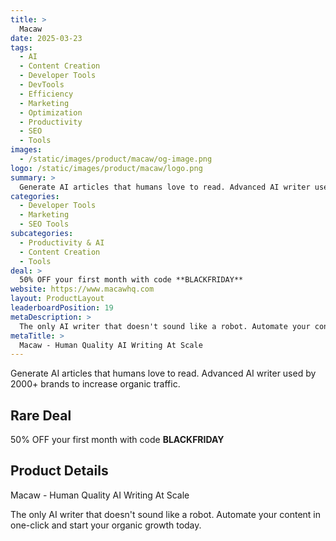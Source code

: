 ```yaml
---
title: >
  Macaw
date: 2025-03-23
tags:
  - AI
  - Content Creation
  - Developer Tools
  - DevTools
  - Efficiency
  - Marketing
  - Optimization
  - Productivity
  - SEO
  - Tools
images:
  - /static/images/product/macaw/og-image.png
logo: /static/images/product/macaw/logo.png
summary: >
  Generate AI articles that humans love to read. Advanced AI writer used by 2000+ brands to increase organic traffic.
categories:
  - Developer Tools
  - Marketing
  - SEO Tools
subcategories:
  - Productivity & AI
  - Content Creation
  - Tools
deal: >
  50% OFF your first month with code **BLACKFRIDAY**
website: https://www.macawhq.com
layout: ProductLayout
leaderboardPosition: 19
metaDescription: >
  The only AI writer that doesn't sound like a robot. Automate your content in one-click and start your organic growth today.
metaTitle: >
  Macaw - Human Quality AI Writing At Scale
---
```

Generate AI articles that humans love to read. Advanced AI writer used by 2000+ brands to increase organic traffic.

## Rare Deal

50% OFF your first month with code **BLACKFRIDAY**

## Product Details

Macaw - Human Quality AI Writing At Scale

The only AI writer that doesn't sound like a robot. Automate your content in one-click and start your organic growth today.
